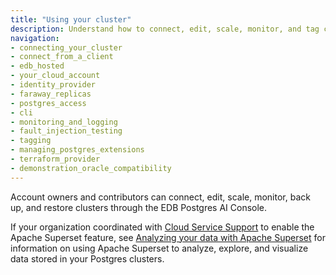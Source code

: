 ```yaml
---
title: "Using your cluster"
description: Understand how to connect, edit, scale, monitor, and tag clusters through EDB Postgres AI Cloud Service.
navigation: 
- connecting_your_cluster
- connect_from_a_client
- edb_hosted
- your_cloud_account
- identity_provider
- faraway_replicas
- postgres_access
- cli
- monitoring_and_logging
- fault_injection_testing
- tagging
- managing_postgres_extensions
- terraform_provider
- demonstration_oracle_compatibility
---
```


Account owners and contributors can connect, edit, scale, monitor, back up, and restore clusters through the EDB Postgres AI Console.

If your organization coordinated with [Cloud Service Support](../overview/support) to enable the Apache Superset feature, see [Analyzing your data with Apache Superset](06_analyze_with_superset) for information on using Apache Superset to analyze, explore, and visualize data stored in your Postgres clusters.